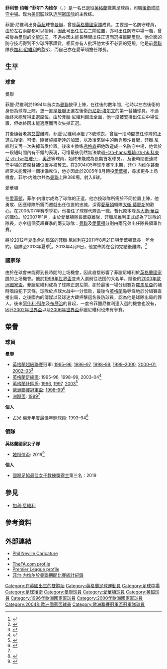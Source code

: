 {{noteTA|G1=英超|G2=MANU
|T=zh-hans:菲尔·内维尔;zh-hk:菲臘·尼維利;zh-tw:菲力普·耐維爾;
|1=zh-hans:菲尔·内维尔;zh-hk:菲臘·尼維利;zh-tw:菲力普·耐維爾;
|2=zh-hans:菲利普;zh-hk:菲臘;zh-tw:菲力普;
|3=zh-hans:内维尔;zh-hk:尼維利;zh-tw:耐維爾;
|4=zh-hans:丹尼斯·埃尔文;zh-hk:艾雲;zh-tw:埃爾文;
|6=zh-hans:戴维·威尔;zh-hk:華亞;zh-tw:威爾;
}}
{{Football player infobox 
| playername = 菲力普·耐維爾<br />''Philip Neville''
| image = [[File:Phil_neville.jpg|220 px]]
| fullname = 菲力普·約翰·耐維爾<br>Philip John Neville
| nickname = 
| dateofbirth = {{birth date and age|1977|1|21|df=y}}
| cityofbirth = [[貝利|貝利]] 
| countryofbirth = [[英格蘭|英格蘭]] 
| currentclub = [[迈阿密国际|迈阿密国际]]（主教练）
| clubnumber = 
| position = [[後衛_(足球)|後衛]]、[[中場|中場]] 
| youthyears1 = 1990-1995
| youthclubs1 = [[曼聯預備隊及青訓學院|曼联]]
| years1 = 1995-2005
| clubs1 = [[曼徹斯特聯足球俱樂部|曼联]]
| caps1 = 263
| goals1 = 5
| years2 = 2005-2013
| clubs2 = [[埃弗顿足球俱乐部|愛華頓]]
| caps2 = 242
| goals2 = 4
| nationalyears1 = 1995-1996
| nationalteam1 = [[英格蘭21歲以下足球代表隊|英格蘭U21]]
| nationalcaps1 = 7
| nationalgoals1 = 0
| nationalyears2 = 1996-2007
| nationalteam2 = [[英格兰足球代表队|英格兰]]
| nationalcaps2 = 59
| nationalgoals2 = 0
| nationalyears3 = 2007
| nationalteam3 = [[英格蘭足球代表乙隊|英格兰B隊]]
| nationalcaps3 = 1
| nationalgoals3 = 0 
| manageryears1 = 2018–2021     
|managerclubs1 = [[英格蘭女子足球代表隊|英格蘭女足]]
| manageryears2 = 2021-    
|managerclubs2 = [[迈阿密国际|迈阿密国际]]
| pcupdate = 2013年1月11日
| ntupdate = 2011年8月22日 (一) 01:56 (UTC)
}}{{中文譯名
| english    = '''Philip / Phil Neville'''
| putonghua  = 菲尔·内维尔
| taiwan     = 菲力普·耐維爾
| cantonese  = 菲臘·尼維利
}}
'''菲利普·约翰·“菲尔”·内维尔'''（{{lang-en|'''Philip John "Phil" Neville '''}}，{{bd|1977年|1月21日|catIdx=Neville, Philiip}}）是一名已退役[[英格蘭|英格蘭]]職業足球員，司職[[後衛_(足球)|後衛]]或[[中場|防守中場]]。现为[[美职联|美职联]]球队[[迈阿密国际|迈阿密国际]]的主教练。

菲臘·尼維利出身[[英超|英超]]球會[[曼徹斯特聯足球俱樂部|曼聯]]，曾是[[英格蘭國家隊|英格蘭國家隊]]成員，主要是一名防守球員，由於左右兩腳都可以擅用，因此可出任左右二閘位置，亦可出任防守中場一職，曾被譽為[[曼聯|曼聯]]的[[萬金油_(足球術語)|全能球员]]，不過亦因未能長時間出任正選而選擇離開[[曼聯|曼聯]]。他全面的防守技巧得到不少球評家讚賞，相反亦有人批評他太多不必要的犯規。他是前[[曼聯|曼聯]]隊長[[加利·尼維利|加利·尼維利]]的胞弟，而自己亦在愛華頓擔任隊長。

== 生平 ==
=== 球會 ===
;曼聯
菲臘·尼維利於1994年首次為[[曼聯|曼聯]]披甲上陣，在往後的數年間，他時以左右後衛的身份為球隊上陣，更一直是[[曼聯|曼聯]]正選左後衛[[丹尼斯·埃尔文|丹尼斯·埃尔文]]的第一替補球員，不過始終未能奪得正選席位。由於菲臘·尼維利踢法全面，他一度被安排出任左中場位置，但始終因未能適應而再次失掉正選。

其後隨著老將[[丹尼斯·埃尔文|艾雲]]離隊，菲臘·尼維利承繼了3號球衣，曾經一段時間擔任球隊的正選左後衛。可惜，隨著[[米卡埃尔·西尔韦斯特|施維斯達]]的加盟，以及後來隊中的新秀[[奧沙|奧沙]]冒起，菲臘·尼維利又再一次失掉首发位置。後來主教练[[亚历克斯·弗格森|弗格森]]把他改造成一名防守中場，他曾於一段短時間內有不錯的表現，可惜最後仍然無法敵過[[昆顿·福琼|-{zh-hans:福琼;zh-hk:科東尼;zh-tw:福瓊;}-]]，[[奧沙|奧沙]]等球員，始終未能成為長期首发球员。，及後時間更連防守中場的首席替補位置亦被奪去。在2004/05年球季赛季末期，菲尔·内维尔甚至經常未能奪得一個後備席位，他亦因此於2005年8月轉投[[埃弗顿足球俱乐部|愛華頓]]，尋求更多上场機會。菲尔·内维尔共為[[曼聯|曼聯]]上陣386場，射入8球。

;愛華頓
在[[埃弗顿足球俱乐部|愛華頓]]，菲尔·内维尔成為了球隊的正選，他亦按球隊所需於不同位置上陣，他勇敢、因應球隊所需而遷就出任位置的忠誠，深得[[埃弗顿足球俱乐部|愛華頓]]領隊[[大衛·莫耶斯|大衛·莫耶斯]]的歡心。在2006/07年赛季季初，他接任了球隊代隊長一職，暫代原本隊長[[大衛·華亞|大衛·華亞]]的職位。於2007年1月，由於愛華頓隊長華亞離隊，菲臘尼維利正式成為了球隊的隊長，亦令這個英超賽季的兩支球隊：[[曼聯|曼聯]]及[[埃弗顿足球俱乐部|愛華頓]]分別由兩兄弟出任隊長領軍作賽。

將於2012年夏季合約屆滿的菲臘·尼維利在2011年8月21日與愛華頓延長一年合約，留隊至2013年夏季<ref>{{cite news |language=en |url=http://news.bbc.co.uk/sport2/hi/football/14608901.stm |title=Everton captain Phil Neville signs contract extension |publisher=''[[BBC_Sport|BBC Sport]]'' |date=2011-08-21 |accessdate=2011-08-22}}</ref>。2013年4月9日，他宣佈將在合約完結後離隊。<ref>{{cite web|title=Phil Neville to leave Everton at the end of the season|url=http://www.bbc.co.uk/sport/0/football/22073741|publisher=BBC Sport|accessdate=9 April 2013|date=9 April 2013}}</ref>

=== 國家隊 ===
由於在球會未能得到長時間的上场機會，因此直接影響了菲臘尼維利於[[英格蘭國家隊|英格蘭國家隊]]的上场機會。他於[[1998年世界盃|1998年世界盃]]並未入選前往法国的大名单。隨後的[[2000年歐洲國家盃|2000年歐洲國家盃]]，菲臘尼維利成為了球隊正選左閘，卻於最後一場分組賽對[[羅馬尼亞|羅馬尼亞]]的補時階段犯下天條，球隊於点球大战中一分惜败，最後令[[英格蘭|英格蘭]]恥辱性地於分組賽直接出局，之後國內的傳媒以及球迷大肆抨擊這名後防球員，認為他是球隊出局的罪人。後來[[阿什利·科尔|阿什利·科尔]]及[[韦恩·布里奇|布歷治]]的冒起，一度令菲臘尼維利連入選的機會也沒有，因此[[2002年世界盃|2002年世界盃]]以及[[2006年世界盃|2006年世界盃]]菲臘尼維利也未有參賽。

==榮譽==
===球員===
'''曼聯'''
*[[英格蘭超級聯賽|英格蘭超級聯賽]]冠軍: [[1995–96賽季英格蘭超級聯賽|1995–96]], [[1996–97賽季英格蘭超級聯賽|1996–97]], [[1998–99賽季英格蘭超級聯賽|1998–99]], [[1999–2000賽季英格蘭超級聯賽|1999–2000]], [[2000–01賽季英格蘭超級聯賽|2000–01]], [[2002–03賽季英格蘭超級聯賽|2002–03]]<ref>{{cite web |url=https://www.premierleague.com/players/921/Phil-Neville/overview |title=Phil Neville: Overview |publisher=Premier League |access-date=2018-04-17}}</ref>
*[[英格蘭足總盃|英格蘭足總盃]]: 1995–96, 1998–99, 2003–04<ref>{{Cite web |url=https://www.bbc.co.uk/sport/football/22830370 |title=Phil Neville: Ex-Everton captain confirms retirement |date=8 June 2013 |website=BBC Sport |language=en-GB |access-date=2018-11-24}}</ref>
*[[英格蘭社區盾|英格蘭社區盾]]: [[1996年英格蘭社區盾|1996]], [[1997年英格蘭社區盾|1997]], [[2003年英格蘭社區盾|2003]]<ref name="BBC retirement">{{Cite web |url=https://www.bbc.co.uk/sport/football/22830370 |title=Phil Neville: Ex-Everton captain confirms retirement |date=2013-06-08 |website=BBC Sport |language=en-GB |access-date=2018-11-24}}</ref>
*[[歐洲聯賽冠軍盃|歐洲聯賽冠軍盃]]: [[1999年欧洲冠军联赛决赛|1998–99]]<ref name="ESPN retirement">{{Cite web |url=http://www.espn.co.uk/football/sport/story/211341.html |title=Phil Neville confirms retirement from football |date=2013-06-08 |publisher=ESPN |access-date=2014-06-18}}</ref>
*[[洲際盃足球賽|洲際盃]]: [[1999年洲際盃|1999]]<ref name="ESPN retirement"></ref>

'''個人'''
*占米·梅菲年度最佳年輕球員: 1993–94<ref>{{cite web|url=http://www.manutd.com/en/News-And-Features/Football-News/2010/May/Award-joy-for-Keane.aspx |url-status=dead |archive-url=https://web.archive.org/web/20131105164425/http://www.manutd.com/en/News-And-Features/Football-News/2010/May/Award-joy-for-Keane.aspx |archive-date=2013-11-05 |title=Award joy for Keane |work=ManUtd.com |publisher=Manchester United Football Club |first=Adam |last=Bostock |date=2010-05-04 |access-date=2020-04-30}}</ref>

===領隊===
'''英格蘭國家女子隊'''
*[[她相信盃|她相信盃]]: 2019<ref>{{cite web|url=http://www.thefa.com/news/2019/mar/05/england-japan-shebelieves-050319 |title=England record statement win over Japan to clinch prestigious SheBelieves Cup |date=2019-03-05 |publisher=The FA}}</ref>

'''個人'''
*[[國際足協最佳教練獎#國際足協最佳女子教練獎得主|國際足協最佳女子教練獎得主]]第三名：2019

== 參見 ==
* [[加利·尼維利|加利·尼維利]]

== 參考資料 ==
{{reflist}}

== 外部連結 ==
{{Commons category|Phil Neville}}
*[https://web.archive.org/web/20110716175016/http://www.sportcartoons.co.uk/phil_neville_everton.html Phil Neville Caricature]
*{{soccerbase|id=5827|name=菲尔·内维尔}}
*[http://www.thefa.com/England/SeniorTeam/Players/Postings/2004/03/Phil+Neville+Manchester+United.htm TheFA.com profile]
*[http://www.premierleague.com/page/PlayerProfile/0,,12306~5876,00.html Premier League profile]
*[http://www.stretfordend.co.uk/playermenu/neville_p.html 菲尔·内维尔於曼聯期間比賽統計紀錄]

{{2000年歐洲足球錦標賽英格蘭參賽名單}}
{{2004年歐洲足球錦標賽英格蘭參賽名單}}

{{Authority control}}
{{DEFAULTSORT:Neville, Philiip}}
[[Category:在英國出生的雙胞胎|Category:在英國出生的雙胞胎]]
[[Category:英格蘭足球運動員|Category:英格蘭足球運動員]]
[[Category:足球中場|Category:足球中場]]
[[Category:足球後衛|Category:足球後衛]]
[[Category:曼聯球員|Category:曼聯球員]]
[[Category:愛華頓球員|Category:愛華頓球員]]
[[Category:英超球員|Category:英超球員]]
[[Category:1996年歐洲國家盃球員|Category:1996年歐洲國家盃球員]]
[[Category:2000年歐洲國家盃球員|Category:2000年歐洲國家盃球員]]
[[Category:2004年歐洲國家盃球員|Category:2004年歐洲國家盃球員]]
[[Category:歐洲聯賽冠軍盃冠軍隊球員|Category:歐洲聯賽冠軍盃冠軍隊球員]]